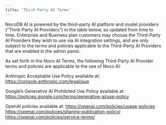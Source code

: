 ```yaml
---
title: 'Third Party AI Terms'
---
```


NocoDB AI is powered by the third-party AI platform and model providers (“Third-Party AI Providers”) in the table below, as updated from time to time. Enterprise and Business plan customers may choose the Third-Party AI Providers they wish to use via AI integration settings, and are only subject to the terms and policies applicable to the Third-Party AI Providers that are enabled in the admin panel.

As set forth in the Noco AI Terms, the following Third-Party AI Provider terms and policies are applicable to the use of Noco AI:

Anthropic Acceptable Use Policy available at:
https://console.anthropic.com/legal/aup

Google’s Generative AI Prohibited Use Policy available at:
https://policies.google.com/terms/generative-ai/use-policy

OpenAI policies available at:
https://openai.com/policies/usage-policies
https://openai.com/policies/sharing-publication-policy/
https://openai.com/policies/service-terms/

